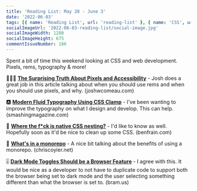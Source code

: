 ```yaml
---
title: 'Reading List: May 28 - June 3'
date: '2022-06-03'
tags: [{ name: 'Reading List', url: 'reading-list' }, { name: 'CSS', url: 'css'}, { name: 'Git', url: 'git'}, { name: 'Source Control', url: 'source-control'}]
socialImageUrl: '2022-06-03-reading-list/social-image.jpg'
socialImageWidth: 1200
socialImageHeight: 675
commentIssueNumber: 186
---
```


Spent a bit of time this weekend looking at CSS and web development. Pixels, rems, typography &amp; more!

🧑🏼‍💻 [**The Surprising Truth About Pixels and Accessibility**](https://www.joshwcomeau.com/css/surprising-truth-about-pixels-and-accessibility/) - Josh does a great job in this article talking about when you should use rems and when you should use pixels, and why. <span className="domain">(joshwcomeau.com)</span>

🅰 [**Modern Fluid Typography Using CSS Clamp**](https://www.smashingmagazine.com/2022/01/modern-fluid-typography-css-clamp/) - I've been wanting to improve the typography on what I design and develop. This can help. <span className="domain">(smashingmagazine.com)</span>

🤔 [**Where the f*ck is native CSS nesting?**](https://benfrain.com/where-the-f-is-native-css-nesting/) - I'd like to know as well. Hopefully soon as it'd be nice to clean up some CSS. <span className="domain">(benfrain.com)</span>

💾 [**What's in a monorepo**](https://chriscoyier.net/2022/05/31/whats-in-a-monorepo/) - A nice bit talking about the benefits of using a monorepo. <span className="domain">(chriscoyier.net)</span>

🎚 [**Dark Mode Toggles Should be a Browser Feature**](https://www.bram.us/2022/05/25/dark-mode-toggles-should-be-a-browser-feature/) - I agree with this. It would be nice as a developer to not have to duplicate code to support both the browser being set to dark mode and the user selecting something different than what the browser is set to. <span className="domain">(bram.us)</span>